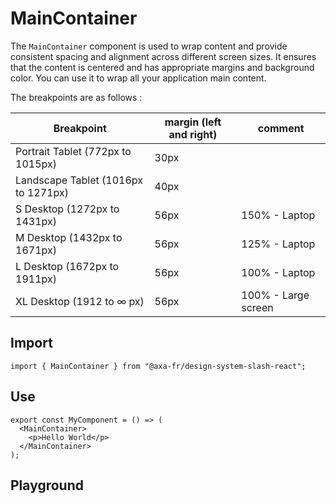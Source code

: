 
<Meta of={MainContainerStories} />

# MainContainer

The `MainContainer` component is used to wrap content and provide consistent spacing and alignment across different screen sizes. It ensures that the content is centered and has appropriate margins and background color.
You can use it to wrap all your application main content.

The breakpoints are as follows :

| Breakpoint                          | margin (left and right) | comment             |
| ----------------------------------- | ----------------------- | ------------------- |
| Portrait Tablet (772px to 1015px)   | 30px                    |                     |
| Landscape Tablet (1016px to 1271px) | 40px                    |                     |
| S Desktop (1272px to 1431px)        | 56px                    | 150% - Laptop       |
| M Desktop (1432px to 1671px)        | 56px                    | 125% - Laptop       |
| L Desktop (1672px to 1911px)        | 56px                    | 100% - Laptop       |
| XL Desktop (1912 to ∞ px)           | 56px                    | 100% - Large screen |

## Import

```tsx
import { MainContainer } from "@axa-fr/design-system-slash-react";
```

## Use

```tsx
export const MyComponent = () => (
  <MainContainer>
    <p>Hello World</p>
  </MainContainer>
);
```

## Playground

<Canvas of={MainContainerStories.MainContainerStory} />

<Controls of={MainContainerStories.MainContainerStory} />
